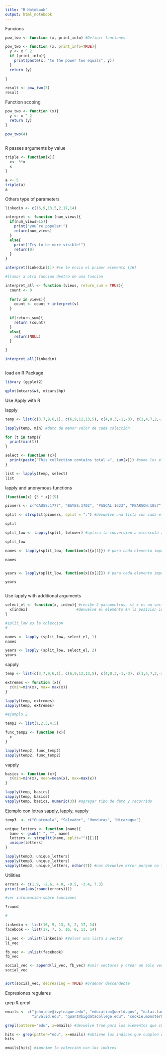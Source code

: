 ```yaml
---
title: "R Notebook"
output: html_notebook
---
```


Funcions

```r

pow_two <- function (x, print_info) #Definir funciones

pow_two <- function (x, print_info=TRUE){ 
  y <- x ^ 2
  if (print_info){
    print(paste(x, "to the power two equals", y))
  }
  return (y)
  
}

result <- pow_two(3)
result

```

Function scoping

```r

pow_two <- function (x){
  y <- x ^ 2
  return (y)
}

pow_two(4)
 
```
R passes arguments by value

```r

triple <- function(x){
  x<- 3*x
  x
}

a <- 5
triple(a)
a

```

Others type of parameters


```r

linkedin <- c(16,9,13,5,2,17,14)

interpret <- function (num_views){
  if(num_views>15){
    print("you´re popular!")
    return(num_views)
  }
  else{
    print("Try to be more visible!")
    return(0)
  }
}

interpret(linkedin[1]) #se le envio el primer elemento (16)

#llamar a otra funcion dentro de una función

interpret_all <- function (views, return_sum = TRUE){
  count <- 0
  
  for(v in views){
    count <- count + interpret(v)
  }
  
  if(return_sum){
    return (count)
  }
  else{
    return(NULL)
  }

}

interpret_all(linkedin)



```
load an R Package

```r

library (ggplot2)

qplot(mtcars$wt, mtcars$hp)

```

Use Apply with R

lapply

```r

temp <- list(c(3,7,9,6,1), c(6,9,12,13,5), c(4,8,3,-1,-3), c(1,4,7,2,-2), c(5,7,9,4,2), c(-3,5,8,9,4), c(3,6,9,4,1))

lapply(temp, min) #dato de menor valor de cada colección

for (t in temp){
  print(min(t))
}

select <- function (x){
  print(paste("This collection contains total =", sum(x))) #suma los elementos de cada coleccion
}

list <- lapply(temp, select)
list

```

lapply and anonymous functions

```r

(function(x) {3 * x})(9)

pioners <- c("GAUSS:1777", "BAYES:1702", "PASCAL:1623", "PEARSON:1857")

split <- strsplit(pioners, split = ":") #devuelve una lista con cada elmento

split

split_low <- lapply(split, tolower) #aplica la conversion a minuscula a todos los elementos

split_low

names <- lapply(split_low, function(x){x[1]}) # para cada elemento imprime solo el primer elemento

names


years <- lapply(split_low, function(x){x[2]}) # para cada elemento imprime solo el segundo elemento

years



```
Use lapply with additional arguments


```r

select_el <- function(x, index){ #recibe 2 paramentros, si x es un vector, 
  x[index]                      #devuelve el elemento en la posición index
}

#split_low es la coleccion
#

names <- lapply (split_low, select_el, 1)
names

years <- lapply (split_low, select_el, 2)
years


```


sapply

```r

temp <- list(c(3,7,9,6,1), c(6,9,12,13,5), c(4,8,3,-1,-3), c(1,4,7,2,-2), c(5,7,9,4,2), c(-3,5,8,9,4), c(3,6,9,4,1))

extremes <- function (x){
  c(min=min(x), max= max(x))
}

lapply(temp, extremes)
sapply(temp, extremes)

#ejemplo 2

temp2 <- list(1,2,3,4,5)

func_temp2 <- function (x){
  x
}

lapply(temp2, func_temp2)
sapply(temp2, func_temp2)

```

vapply



```r

basics <- function (x){
  c(min=min(x), mean=mean(x), max=max(x))
}

lapply(temp, basics)
sapply(temp, basics)
vapply(temp, basics, numeric(3)) #agregar tipo de dato y recorrido


```
 
Ejemplo con letras  sapply, lapply, vapply

```r

temp3  <- c("Guatemala", "Salvador", "Honduras", "Nicaragua")

unique_letters <- function (name){
  bane <- gsub(" ", "", name)
  letters <- strsplit(name, split="")[[1]]
  unique(letters)
}

lapply(temp3, unique_letters)
sapply(temp3, unique_letters)
vapply(temp3, unique_letters, nchar(7)) #nos devuelve error porque no todos cumplen con 7 de longitud

```

Utilities

```r

errors <- c(1.9, -2.6, 4.0, -9.5, -3.4, 7.3)
print(sum(abs(round(errors))))

#ver información sobre funciones

?round

#

linkedin <- list(16, 9, 13, 5, 2, 17, 14)
facebook <- list(17, 7, 5, 16, 8, 13, 14)

li_vec <- unlist(linkedin) #Volver una lista a vector
li_vec

fb_vec <- unlist(facebook)
fb_vec

social_vec <- append(li_vec, fb_vec) #unir vectores y crear un solo vector con todos los elementos
social_vec


sort(social_vec, decreasing = TRUE) #ordenar descendente 


```

Expresiones regulares

grep & grepl

```r
emails <- c("john.doe@ivyleague.edu", "education@world.gov", "dalai.lama@peace.org",
            "invalid.edu", "quant@bigdatacollege.edu", "cookie.monster@sesame.tv")

grepl(pattern="edu", x=emails) #devuelve true para los elementos que cumplen el patron

hits <- grep(patter="edu", x=emails) #obtiene los indices que cumplen con el patron
hits

emails[hits] #imprime la colección con los indices
```

